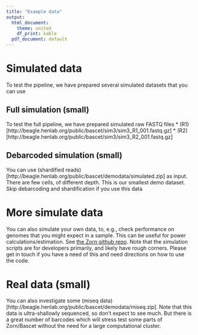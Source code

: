```yaml
---
title: "Example data"
output:
  html_document:
    theme: united
    df_print: kable
  pdf_document: default
---
```


# Simulated data

To test the pipeline, we have prepared several simulated datasets that you can use

## Full simulation (small)

To test the full pipeline, we have prepared simulated raw FASTQ files
* (R1)[http://beagle.henlab.org/public/bascet/sim3/sim3_R1_001.fastq.gz]
* (R2)[http://beagle.henlab.org/public/bascet/sim3/sim3_R2_001.fastq.gz]

## Debarcoded simulation (small)

You can use (shardified reads)[http://beagle.henlab.org/public/bascet/demodata/simulated.zip] as input. 
There are few cells, of different depth. This is our smallest demo dataset. Skip debarcoding and shardification
if you use this data

# More simulate data

You can also simulate your own data, to, e.g., check performance on genomes that
you might expect in a sample. This can be useful for power calculations/estimation.
See [the Zorn github repo](https://github.com/henriksson-lab/zorn/tree/main/simulate).
Note that the simulation scripts are for developers primarily, and likely have
rough corners. Please get in touch if you have a need of this and need directions
on how to use the code.


# Real data (small)

You can also investigate some (miseq data)[http://beagle.henlab.org/public/bascet/demodata/miseq.zip].
Note that this data is ultra-shallowly sequenced, so don't expect to see much.
But there is a great number of barcodes which will stress test some parts of
Zorn/Bascet without the need for a large computational cluster.




